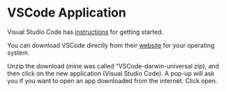 # VSCode Application {.sec-installation}

Visual Studio Code has [instructions](https://code.visualstudio.com/learn/get-started/basics) for getting started.

You can download VSCode directly from their [website](https://code.visualstudio.com/download) for your operating system.

Unzip the download (mine was called "VSCode-darwin-universal.zip), and then click on the new application (Visual Studio Code). A pop-up will ask you if you want to open an app downloaded from the internet. Click open.
